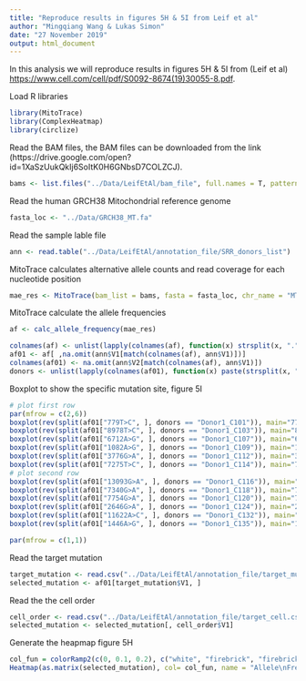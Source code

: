 ```yaml
---
title: "Reproduce results in figures 5H & 5I from Leif et al"
author: "Mingqiang Wang & Lukas Simon"
date: "27 November 2019"
output: html_document
---
```


In this analysis we will reproduce results in figures 5H & 5I from (Leif et al) 
<https://www.cell.com/cell/pdf/S0092-8674(19)30055-8.pdf>.

Load R libraries
```r
library(MitoTrace)
library(ComplexHeatmap)
library(circlize)
```

Read the BAM files, the BAM files can be downloaded from the link (https://drive.google.com/open?id=1XaSzUukQkIj6SoItK0H6GNbsD7COLZCJ).
```r
bams <- list.files("../Data/LeifEtAl/bam_file", full.names = T, pattern = ".bam$")
```

Read the human GRCH38 Mitochondrial reference genome
```r
fasta_loc <- "../Data/GRCH38_MT.fa"
```

Read the sample lable file
```r
ann <- read.table("../Data/LeifEtAl/annotation_file/SRR_donors_list")
```

MitoTrace calculates alternative allele counts and read coverage for each nucleotide position
```r
mae_res <- MitoTrace(bam_list = bams, fasta = fasta_loc, chr_name = "MT")
```

MitoTrace calculate the allele frequencies
```r
af <- calc_allele_frequency(mae_res)
```

```r
colnames(af) <- unlist(lapply(colnames(af), function(x) strsplit(x, ".", fixed=T)[[1]][1]))
af01 <- af[ ,na.omit(ann$V1[match(colnames(af), ann$V1)])]
colnames(af01) <- na.omit(ann$V2[match(colnames(af), ann$V1)])
donors <- unlist(lapply(colnames(af01), function(x) paste(strsplit(x, "_", fixed = T)[[1]][1:2], collapse = "_")))
```

Boxplot to show the specific mutation site, figure 5I
```r
# plot first row
par(mfrow = c(2,6))
boxplot(rev(split(af01["779T>C", ], donors == "Donor1_C101")), main="779 T>C",ylab="Variant heteroplasmy", names=c("C101", "Other"))
boxplot(rev(split(af01["8978T>C", ], donors == "Donor1_C103")), main="8979 T>C", names=c("C103","Other"))
boxplot(rev(split(af01["6712A>G", ], donors == "Donor1_C107")), main="6712 A>G", names=c("C107","Other"))
boxplot(rev(split(af01["1082A>G", ], donors == "Donor1_C109")), main="1082 A>G", names=c("C109","Other"))
boxplot(rev(split(af01["3776G>A", ], donors == "Donor1_C112")), main="3776 T>A", names=c("C112","Other"))
boxplot(rev(split(af01["7275T>C", ], donors == "Donor1_C114")), main="7275 T>C", names=c("C114","Other"))
# plot second row
boxplot(rev(split(af01["13093G>A", ], donors == "Donor1_C116")), main="13093 G>A", ylab="Variant heteroplasmy", names=c("C116","Other"))
boxplot(rev(split(af01["7340G>A", ], donors == "Donor1_C118")), main="7340 G>A", names=c("C118","Other"))
boxplot(rev(split(af01["7754G>A", ], donors == "Donor1_C120")), main="7755 G>A", names=c("C120","Other"))
boxplot(rev(split(af01["2646G>A", ], donors == "Donor1_C124")), main="2648 G>A", names=c("C124","Other"))
boxplot(rev(split(af01["11622A>C", ], donors == "Donor1_C132")), main="11623 T>C", names=c("C132","Other"))
boxplot(rev(split(af01["1446A>G", ], donors == "Donor1_C135")), main="1448 A>G", names=c("C135","Other"))

par(mfrow = c(1,1))
```

Read the target mutation
```r
target_mutation <- read.csv("../Data/LeifEtAl/annotation_file/target_mutation.csv", header = FALSE)
selected_mutation <- af01[target_mutation$V1, ]
```

Read the the cell order
```r
cell_order <- read.csv("../Data/LeifEtAl/annotation_file/target_cell.csv", header = FALSE)
selected_mutation <- selected_mutation[, cell_order$V1]
```

Generate the heapmap figure 5H
```r
col_fun = colorRamp2(c(0, 0.1, 0.2), c("white", "firebrick", "firebrick4"))
Heatmap(as.matrix(selected_mutation), col= col_fun, name = "Allele\nFrequency",show_column_names = FALSE, cluster_columns = FALSE, cluster_rows = FALSE, column_title="Donor1 colonies", row_title = "Mitochondiral mutations")
```

